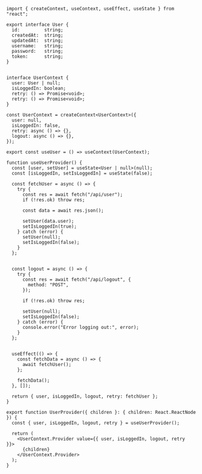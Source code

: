 ```tsx filename="lib/hooks/useExaple.tsx"  copy
import { createContext, useContext, useEffect, useState } from "react";

export interface User {
  id:         string;
  createdAt:  string;
  updatedAt:  string;
  username:   string;
  password:   string;
  token:      string;
}


interface UserContext {
  user: User | null;
  isLoggedIn: boolean;
  retry: () => Promise<void>;
  retry: () => Promise<void>;
}

const UserContext = createContext<UserContext>({
  user: null,
  isLoggedIn: false,
  retry: async () => {},
  logout: async () => {},
});

export const useUser = () => useContext(UserContext);

function useUserProvider() {
  const [user, setUser] = useState<User | null>(null);
  const [isLoggedIn, setIsLoggedIn] = useState(false);

  const fetchUser = async () => {
    try {
      const res = await fetch("/api/user");
      if (!res.ok) throw res;

      const data = await res.json();

      setUser(data.user);
      setIsLoggedIn(true);
    } catch (error) {
      setUser(null);
      setIsLoggedIn(false);
    }
  };


  const logout = async () => {
    try {
      const res = await fetch("/api/logout", {
        method: "POST",
      });
  
      if (!res.ok) throw res;
  
      setUser(null);
      setIsLoggedIn(false);
    } catch (error) {
      console.error("Error logging out:", error);
    }
  };
  

  useEffect(() => {
    const fetchData = async () => {
      await fetchUser();
    };
    
    fetchData();
  }, []);

  return { user, isLoggedIn, logout, retry: fetchUser };
}

export function UserProvider({ children }: { children: React.ReactNode }) {
  const { user, isLoggedIn, logout, retry } = useUserProvider();

  return (
    <UserContext.Provider value={{ user, isLoggedIn, logout, retry  }}>
      {children}
    </UserContext.Provider>
  );
}
```
